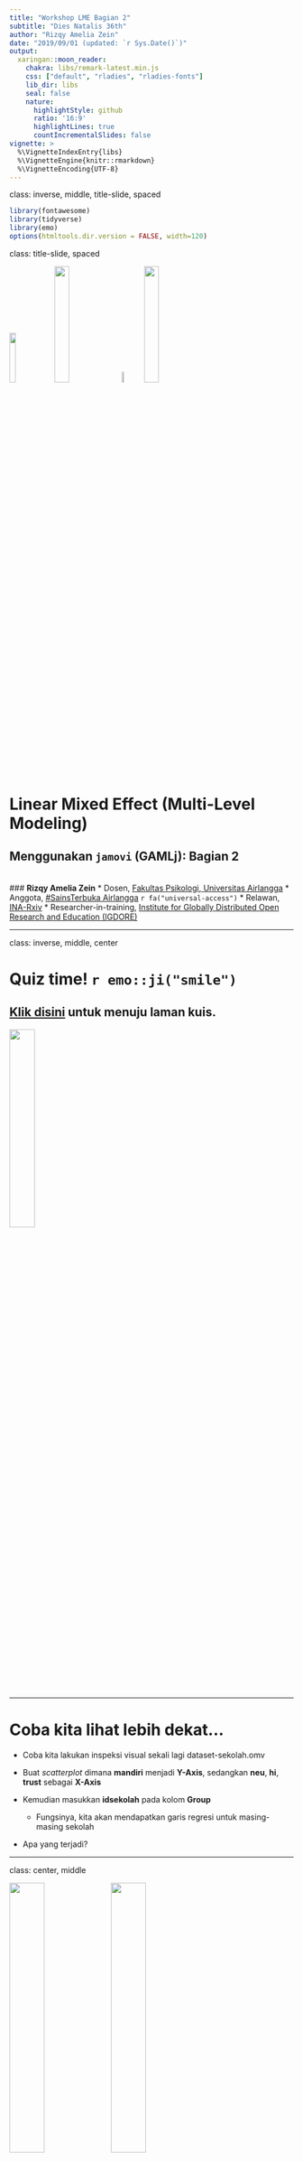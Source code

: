 ```yaml
---
title: "Workshop LME Bagian 2"
subtitle: "Dies Natalis 36th"
author: "Rizqy Amelia Zein"
date: "2019/09/01 (updated: `r Sys.Date()`)"
output:
  xaringan::moon_reader:
    chakra: libs/remark-latest.min.js
    css: ["default", "rladies", "rladies-fonts"]
    lib_dir: libs
    seal: false
    nature:
      highlightStyle: github
      ratio: '16:9'
      highlightLines: true
      countIncrementalSlides: false
vignette: >
  %\VignetteIndexEntry{libs}
  %\VignetteEngine{knitr::rmarkdown}
  %\VignetteEncoding{UTF-8}
---
```

class: inverse, middle, title-slide, spaced

```r
library(fontawesome)
library(tidyverse)
library(emo)
options(htmltools.dir.version = FALSE, width=120)
```

class: title-slide, spaced

<img src="libs/unair.png" style="width:15%;" class="fancyimage"/> <img src="libs/STUA.png" style="width:23%;" class="fancyimage"/> <img src="libs/ina-logo.jpg" style="width:7%;" class="fancyimage"/> <img src="libs/igdore.png" style="width:23%;" class="fancyimage"/>

# Linear Mixed Effect (Multi-Level Modeling)
## Menggunakan `jamovi` (GAMLj): Bagian 2
<br>
### <b>Rizqy Amelia Zein</b>
* Dosen, [Fakultas Psikologi, Universitas Airlangga](https://psikologi.unair.ac.id)
* Anggota, [#SainsTerbuka Airlangga](https://sainsterbukaua.github.io/) `r fa("universal-access")`
* Relawan, [INA-Rxiv](https://inarxiv.id) 
* Researcher-in-training, [Institute for Globally Distributed Open Research and Education (IGDORE)](https://igdore.org/)

---

class: inverse, middle, center

# Quiz time! `r emo::ji("smile")`
## [Klik disini](https://menti.com) untuk menuju laman kuis.

<img src="https://media.giphy.com/media/3o6UBipuQxa6QwnvC8/giphy.gif" style="width:30%;" class="fancyimage"/>

---

# Coba kita lihat lebih dekat...

* Coba kita lakukan inspeksi visual sekali lagi dataset-sekolah.omv

* Buat *scatterplot* dimana **mandiri** menjadi **Y-Axis**, sedangkan **neu**, **hi**, **trust** sebagai **X-Axis**

* Kemudian masukkan **idsekolah** pada kolom **Group**
  - Fungsinya, kita akan mendapatkan garis regresi untuk masing-masing sekolah

* Apa yang terjadi?

---

class: center, middle

<img src="libs/scat-neu.jpg" style="width:35%;" class="fancyimage"/> <img src="libs/scat-hi.jpg" style="width:35%;" class="fancyimage"/> <br>
<img src="libs/scat-trust.jpg" style="width:35%;" class="fancyimage"/>
</br>


---

# Ternyata *covariance*nya bervariasi di tiap kelompok! `r emo::ji("scream")`

.pull-left[
* *Intercept* *neuroticism* dan *trust* ternyata bervariasi di setiap sekolah

* Yang menarik, tidak hanya *intercept*, *slope* pendapatan personal juga bervariasi di setiap sekolah
  - Berdasarkan analisis yang kita lakukan pagi tadi, disimpulkan bahwa **pendapatan keluarga dan kemandirian anak korelasinya negatif** 
  - Tapi bisakah **kesimpulan yang sama** kita tarik untuk Sekolah B dan D?

* Hati-hati *ecological fallacy*!
  - Terjadi ketika kita salah menyimpulkan suatu gejala yang skalanya individual, padahal yang kita analisis skalanya lebih besar (kelompok atau sub-kelompok)
]

.pull-right[

<img src="https://pbs.twimg.com/media/DcUJpGUW0AAHG8Y.jpg" style="width:100%;" class="fancyimage"/>

]

---

class: middle, center, inverse

# Struktur sampel bersarang/berjenjang

<img src="libs/hierarchical-data.jpg" style="width:60%;" class="fancyimage"/>

---

# Apa yang harus dilakukan?

--

* Pura-pura ga tahu, kita abaikan aja dan langsung menggunakan regresi OLS, dengan atau tanpa informasi mengenai pengelompokan data sebagai variabel kontrol.

--

  - Masalahnya, data/observasi kita sangat bergantung pada pengelompokan unit analisis
  - **Melanggar asumsi OLS dong?** (data/observasi dan residual harus independen)
  - Efeknya, *standard error* yang diestimasi oleh model terlalu kecil (karena mengabaikan varians dependen variabel yang ditentukan oleh kelompok)
  - Varians variabel dependen yang tidak bisa dijelaskan (residual) akan makin besar
  - Kesimpulan/inferensi yang ditarik menjadi tidak tepat, sehingga risiko terjadinya *type I error* meningkat.

--

* Gimana kalau pengelompokan (*group status*) dimasukkan aja dalam regresi OLS sebagai variabel moderator
  - Dengan begitu, estimasi *standard error* disesuaikan dengan menggunakan *marginal model*

--

  - Estimasi *standard error* akan lebih presisi, **tetapi** kita tetap tidak bisa mengestimasi *between-group variance*
  
--

* Kalo di agregat? Jadi unit analisis yang tadinya individual, menjadi kelompok.

--

  - Ukuran sampel menjadi lebih sedikit, sehingga *statistical power* menjadi lebih rendah`r emo::ji("exclamation_mark")`


---

class: center, middle

# *Fixed* dan *random effects*

.pull-left[

## Model *fixed effects*

<img src="libs/fixed-effects.jpg" style="width:90%;" class="fancyimage"/>

]

.pull-right[

## Model *random effects*

<img src="libs/random-effects.jpg" style="width:100%;" class="fancyimage"/>

]

---

class: inverse, middle, center

# *Full model*

<img src="libs/full-model.jpg" style="width:150%;" class="fancyimage"/>

---

# Co-varians (korelasi) antara *random intercept* dan *random slopes* (σ<sub>*U0*</sub><sub>*U1*</sub>)

.pull-left[

* Nilainya positif, maka semakin tinggi *intercept* akan diasosiasikan dengan kemiringan garis yang lebih curam/*slopes* yang lebih besar

* Misalnya, di sekolah yang rata-rata pendapatan keluarga inti perbulan siswanya tinggi, maka korelasi antara pendapatan per bulan dengan tingkat kemandirian siswa akan menguat.

* Nilainya negatif, maka semakin tinggi *intercept* akan diasosiasikan dengan kemiringan garis yang lebih landai/*slopes* yang lebih kecil

* Misalnya, di sekolah yang rata-rata pendapatan keluarga inti perbulan siswanya tinggi, maka korelasi antara pendapatan per bulan dengan tingkat kemandirian siswa akan melemah.
]
  
.pull-right[

<img src="https://media.giphy.com/media/3o7btPCcdNniyf0ArS/giphy.gif" style="width:150%;" class="fancyimage"/>

]


---

# Parameter yang diestimasi dalam *linear mixed effects*

* *Fixed intercept* (*c*<sub>*00*</sub>)

* *Fixed slopes* (*c*<sub>*10*</sub>)

* Varians *random intercept* (σ<sup>2</sup><sub>*U0*</sub>)

* Varians *random slopes*  (σ<sup>2</sup><sub>*U1*</sub>)

* Co-varians (korelasi) antara *random intercept* dan *random slopes* (σ<sub>*U0*</sub><sub>*U1*</sub>)

* Varians residual level-1 (σ<sup>2</sup><sub>*e*</sub>)

---

class: center, inverse, middle

# Yuk kita coba! `r emo::ji("fist")`
## Pastikan *module* GAMLj sudah terpasang di jamovi

![](https://media.giphy.com/media/cjudIH6tZrvcPD2P4j/giphy.gif)



---

# Latihan (3): Kembali ke sekolah `r emo::ji("school")`

Setelah menginspeksi data secara visual, kita tahu bahwa korelasi antara **pendapatan keluarga** dengan **tingkat kemandirian anak** adalah yang paling bervariasi (daripada prediktor yang lainnya). Oleh karena itu, kita akan membuat *linear mixed model* dengan **pendapatan keluarga** sebagai prediktor, dan **tingkat kemandirian anak** sebagai variabel dependen.

## Bikin "model kosong"

* Yaitu model yang isinya hanya *intercept* saja, tidak ada prediktornya (*slopes*)

* Pada *menu bar*, klik **Linear Models**, pilih **mixed models**
  - Masukkan **mandiri** dalam kolom **dependent variable**
  - Masukkan **idsekolah** dalam kolom **cluster variables**
  - Pada menu **random effects** masukkan **intercept|idsekolah** dalam kolom **random coefficients**
  
* Catat nilai AIC yang tersedia dalam tabel **model info**

* Yuk ingat-ingat lagi, AIC fungsinya untuk apa ya? `r emo::ji("confused")`

---

# Latihan (3)

## Bikin model dengan prediktor (*linear mixed model*)

* Masukkan **hi** dalam kolom **covariates**

* Pada menu **random effects**, masukkan juga **hi|idsekolah**, karena kita akan mengestimasi **random slopes**nya juga
  - Centang opsi **LRT for Random Test**

* Pada menu **covariates scaling**, ubah **centered** menjadi **cluster-based centered**
  - Berkaitan dengan **partitioning** (akan dijelaskan di bagian selanjutnya)

---

# *Fixed coefficients*

.pull-left[

* Tes kecocokan model (*Omnibus Test*) tidak signifikan (*F*(1,3.98)=0.309, p=.608) 
  - Berbeda sekali dengan hasil OLS
  - **Kemungkinan besar** korelasi antara pendapatan keluarga per bulan dengan kemandirian **tidak linier**

* Kita tidak punya cukup bukti untuk menolak hipotesis nol, bahwa pendapatan keluarga per bulan dengan kemandirian tidak berkaitan (*B*=-0.207 95% CI [-0.937, 0.523], *SE*=0.372, *t*=-0.556, *p*=.608).
  - Sekali lagi, berbeda sekali dengan hasil OLS

]

.pull-right[

<img src="libs/fixed-1.jpg" style="width:150%;" class="fancyimage"/>

]

---

# *Random coefficients*

.pull-left[

* Varians kemandirian paling banyak dijelaskan oleh rata-rata tingkat kemandirian anak di masing-masing sekolah (varians *random intercept* (σ<sup>2</sup><sub>*U0*</sub>)) daripada oleh varians *random slopes*  (σ<sup>2</sup><sub>*U1*</sub>).

]

.pull-right[

<img src="libs/random-1.jpg" style="width:100%;" class="fancyimage"/>

]

---

# *Random coefficients*

.pull-left[

* Menguji efek sekolah (kelompok)
  - *Intra-class correlation*, yaitu merupakan proporsi total varians variabel dependen yang dapat dijelaskan oleh variasi antar kelompok
  
  - *Likelihood ratio test* (LRT), yaitu teknik untuk menguji ada/tidaknya perbedaan varians antar-kelompok
  
  - Keduanya juga bisa berfungsi sebagai indikator perlu/tidaknya `lme` dilakukan
  
]

.pull-right[

<img src="libs/random-1.jpg" style="width:100%;" class="fancyimage"/>

]

---

# *Random coefficients*

.pull-left[

* Menguji efek sekolah (kelompok)

  - ICC=0.931, artinya 93.1% varians tingkat kemandirian anak dijelaskan oleh perbedaan kelompok. ICC diatas 0.1 biasanya menunjukkan `lme` adalah opsi yang lebih baik daripada OLS.
  
  - LRT juga menunjukkan bahwa kita dapat menolak hipotesis bahwa tidak adanya perbedaan varians tingkat kemandirian antar-kelompok (LRT(2)=74.0, *p*<.001).
]

.pull-right[

<img src="libs/random-1.jpg" style="width:100%;" class="fancyimage"/>

]

---


# *Model Comparison*

.pull-left[

* AIC
  - Apabila kita membandingkan "model kosong" dengan model yang ada prediktor, maka model yang terakhir lebih mampu menjelaskan varians kemandirian anak.

* R<sup>2</sup> ([Nakagawa & Schielzeth, 2012](https://besjournals.onlinelibrary.wiley.com/doi/full/10.1111/j.2041-210x.2012.00261.x))
  
  - *Marginal*, merupakan proporsi varians variabel dependen yang dapat dijelaskan oleh **hanya fixed models** saja
  
  - *Conditional*, merupakan proporsi varians variabel dependen yang dapat dijelaskan oleh **fixed** dan **random models** sekaligus
  
  - Varians tingkat kemandirian anak yang dapat dijelaskan oleh *fixed model* saja hanya 0.12%, sedangkan yang dapat dijelaskan oleh keseluruhan model adalah 93.18%.

]

.pull-right[

<img src="libs/model-info-1.jpg" style="width:65%;" class="fancyimage"/> <br>
<img src="libs/model-info-2.jpg" style="width:65%;" class="fancyimage"/> <br>
<img src="libs/lrt-1.jpg" style="width:65%;" class="fancyimage"/> <br>
<img src="libs/lrt-2.jpg" style="width:65%;" class="fancyimage"/> </br></br></br></br>

]

---

# *Contextual effects* & *partitioning*

* *Within-group variances*
  - Seberapa besar selisih Y dari 2 orang yang berada di **kelompok yang sama**, ketika **selisih Xnya** sebesar 1 poin?
  - Seberapa besar perbedaan tingkat kemandirian dua orang anak yang berada dalam **sekolah yang sama**, ketika selisih **tingkat pendapatan keluarga** mereka berbeda sebesar 1 poin?

* *Between-group variances*
  - Seberapa besar selisih Y dari 2 orang yang berbeda (dari 2 kelompok yang berbeda), namun berada dalam **posisi relatif yang sama** (dibandingkan dengan rerata kelompok), ketika **selisih X** mereka sebesar 1 poin?
  - Seberapa besar perbedaan tingkat kemandirian 2 orang anak yang berasal dari **sekolah yang berbeda**, namun pada **posisi yang sama** apabila **dibandingkan dengan rata-rata** kemandirian anak-anak di **sekolah mereka masing-masing** (misal sama-sama yang paling/paling tidak manja), apabila **selisih pendapatan keluarga** mereka = 1 poin?

* *Contextual effects*
  - Seberapa besar selisih Y dua orang dari kelompok yang berbeda, namun dengan **X yang sama**, ketika **rerata X kelompoknya** berbeda sebesar 1 poin.
  - Seberapa besar selisih tingkat kemandirian 2 orang anak dari **sekolah yang berbeda**, namun memiliki **tingkat pendapatan keluarga yang sama** persis, ketika **rata-rata tingkat pendapatan keluarga anak-anak di sekolahnya** berbeda sebesar 1 poin?

---

# *Contextual effects* & *partitioning*

* Untuk menghitung *contextual effect*, kita harus melakukan *partitioning* terlebih dahulu

* Umumnya yang dipartisi/*centering* adalah **variabel X, bukan Y**

* *Group-mean centered*
  - Nilai X individu dikurangi rata-rata X kelompoknya
  - Pendapatan keluarga anak A dikurangi rata-rata pendapatan keluarga anak-anak di sekolahnya

* *Grand-mean centered*
  - Nilai X individu dikurangi rata-rata X pada seluruh sampel
  - Pendapatan keluarga anak A dikurangi rata-rata pendapatan keluarga seluruh anak yang menjadi sampel

* *Contextual effect* = *Between-group variances* - *Within-group variances*

---

# Latihan (4): *contextual effects*

.pull-left[

* Lakukan `lme` dengan memasukkan **hi_group_centered** dan **hi_grand_mean_centered** dalam satu model yang sama

* Lihat *fixed slopes*-nya untuk kedua prediktor

]


.pull-right[

<img src="https://media.giphy.com/media/l1KVaj5UcbHwrBMqI/giphy.gif" style="width:100%;" class="fancyimage"/>

]

---

# *Contextual effects*

.pull-left[

* Kita tidak punya bukti yang meyakinkan bahwa kita dapat menolak hipotesis bahwa *within* (*B*=-0.099 95% CI [-2.42, 2.61], *SE*=1.28, *t*=0.077, *p*=.943), maupun *between-group variance* (*B*=-0.359 95% CI [-2.87, 2.15], *SE*=0.372, *t*=-0.280, *p*=.797) tidak dapat menjelaskan varians tingkat kemandirian anak.

* *Contextual effects* = -.4581

]

.pull-right[

<img src="libs/context.jpg" style="width:200%;" class="fancyimage"/>

]

---

class: inverse

# Bagaimana melaporkannya? (1)

"...untuk menguji hipotesis bahwa ada perbedaan rerata tingkat kemandirian anak, dan korelasi antara pendapatan keluarga dengan tingkat kemandirian anak di masing-masing sekolah, peneliti melakukan analisis *linear mixed effect*. 

Tingkat kemandirian anak dijelaskan sebagai fungsi dari tingkat pendapatan keluarga, dengan mengontrol asal sekolah (PAUD) anak. Sebelum melakukan analisis, tingkat pendapatan keluarga dipartisi dengan cara menguranginya dengan rata-rata tingkat pendapatan keluarga seluruh sampel (*grand-mean centering*).

Pengujian model menghasilkan kesimpulan bahwa model tidak cocok menggambarkan data (*F*(1,3.98)=0.309, p=.608), sehingga kami gagal menolak hipotesis bahwa tingkat pendapatan keluarga dan kemandirian anak, tidak berkorelasi. Namun, ada kemungkinan korelasi antara tingkat pendapatan keluarga dan kemandirian anak tidak linier. 

Model *fixed effects* menunjukkan bahwa peneliti tidak punya cukup bukti untuk menolak hipotesis nol, bahwa pendapatan keluarga per bulan dengan kemandirian tidak berkaitan (*B*=-0.207 95% CI [-0.937, 0.523], *SE*=0.372, *t*=-0.556, *p*=.608).


---

class: inverse

# Bagaimana melaporkannya? (2)

"...model *random effects* menunjukkan bahwa peneliti dapat menolak hipotesis bahwa tidak ada perbedaan varians tingkat kemandirian antar-kelompok (LRT(2)=74.0, *p*<.001). Varians kemandirian anak paling banyak dijelaskan oleh rata-rata tingkat kemandirian anak di masing-masing sekolah (varians *random intercept* (σ<sup>2</sup><sub>*U0*</sub>)) daripada oleh varians *random slopes*  (σ<sup>2</sup><sub>*U1*</sub>). Selain itu, 93.1% varians tingkat kemandirian anak dijelaskan oleh perbedaan kelompok (ICC=0.931).

Peneliti tidak memiliki cukup bukti yang meyakinkan untuk menolak hipotesis yang menyatakan bahwa *within* (*B*=-0.099 95% CI [-2.42, 2.61], *SE*=1.28, *t*=0.077, *p*=.943), maupun *between-group variance* (*B*=-0.359 95% CI [-2.87, 2.15], *SE*=0.372, *t*=-0.280, *p*=.797) tidak dapat menjelaskan varians tingkat kemandirian anak. 

*Contextual effects* ditemukan sebesar -.4581, artinya, anak yang bersekolah di dua tempat yang berbeda, dengan selisih rata-rata tingkat kemandirian anak-anak di dua sekolah tersebut sebesar 1 poin, maka tingkat kemandirian mereka berbeda sebesar 0.4581 poin, apabila diasumsikan keluarga mereka memiliki pendapatan yang sama besarnya..."

---

# Latihan mandiri (2)

* Lakukan analisis `lme` untuk mengetahui:

  - Apakah varians **tingkat kemandirian anak** dapat dijelaskan oleh sekolah tempat anak tersebut belajar?
  
  - Apakah varians korelasi antara kecenderungan **neuroticism** ibu dengan **kemandirian anak** juga dapat dijelaskan oleh sekolah tempat anak tersebut belajar?
  
  - Seberapa besar perbedaan **tingkat kemandirian** dua orang anak yang berada di **sekolah yang berbeda**, yang **ibunya sama-sama pencemas**, apabila **rata-rata kecemasan** wali murid di **dua sekolah tersebut** berbeda sebesar 1 poin?


## [Klik disini untuk mengakses lembar kerja](https://forms.gle/87BrLEdC321khd8g6)

---

# Yang belum dibahas...

.pull-left[

* Kalau korelasi antara X dan Y tidak linier, pakai apa dong?
  - Jelas tidak bisa menggunakan `lme`. Alternatifnya, bisa menggunakan [*generalised additive model* (GAM)](https://en.wikipedia.org/wiki/Generalized_additive_model).

* Kalau prediktornya level-2, bagaimana?

* Bisa ga `lme` digunakan untuk mengestimasi perubahan Y pada *time-series*?

* Gimana cara merencanakan jumlah sampelnya?

* Gimana kalo sampelnya bersarang/berjenjang level-3, bahkan lebih?

* Gimana kalo terjadi interaksi antara variabel prediktor level-1 dengan level-2 (*cross-level interactions*)?

]

.pull-right[

<img src="https://media.giphy.com/media/wMvESGxZ0Cqd2/giphy.gif" style="width:150%;" class="fancyimage"/>

]


---

class: center, middle

# Terima kasih banyak! `r emo::ji("wink")`

![](https://media.giphy.com/media/hrBSJ2So6iTo4/giphy.gif)

Paparan disusun dengan menggunakan `r fa("r-project")` *package* [**xaringan**](https://github.com/yihui/xaringan) dengan *template* dan *fonts* dari `R-Ladies`.

*Chakra* dibuat dengan [remark.js](https://remarkjs.com), [**knitr**](http://yihui.name/knitr), dan [R Markdown](https://rmarkdown.rstudio.com).